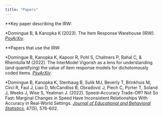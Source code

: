 ```yaml
---
title: "Papers"
---
```


**Key paper describing the IRW:

*Domingue B, & Kanopka K (2023). The Item Response Warehouse (IRW). [*PsyArXiv*](https://osf.io/preprints/psyarxiv/7bd54). 

**Papers that use the IRW:


*Domingue B, Kanopka K, Kapoor R, Pohl S, Chalmers P, Rahal C, & Rhemtulla M (2022). The InterModel Vigorish as a lens for understanding (and quantifying) the value of item response models for dichotomously coded items. [*PsyArXiv*](https://osf.io/preprints/psyarxiv/q3djt). 

*Domingue B, Kanopka K, Stenhaug B, Sulik MJ, Beverly T, Brinkhuis M, Circi R, Faul J, Liao D, McCandliss B, Obradović J, Piech C, Porter T, Soland J, Weeks J, Wise S, Yeatman J. (2022). Speed–Accuracy Trade-Off? Not So Fast: Marginal Changes in Speed Have Inconsistent Relationships With Accuracy in Real-World Settings. [*Journal of Educational and Behavioral Statistics*](https://journals.sagepub.com/doi/full/10.3102/10769986221099906), 47(5), 576-602.

